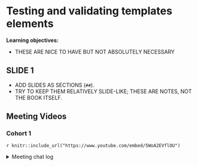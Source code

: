 # Testing and validating templates elements

**Learning objectives:**

- THESE ARE NICE TO HAVE BUT NOT ABSOLUTELY NECESSARY

## SLIDE 1

- ADD SLIDES AS SECTIONS (`##`).
- TRY TO KEEP THEM RELATIVELY SLIDE-LIKE; THESE ARE NOTES, NOT THE BOOK ITSELF.

## Meeting Videos

### Cohort 1

`r knitr::include_url("https://www.youtube.com/embed/5WoA2EVflOU")`

<details>
<summary> Meeting chat log </summary>

```
00:03:26	Arthur Shaw:	Hi, Trevin. Sorry I'm late.
00:03:51	Trevin Flickinger:	No worries, I’ll wait a couple more minutes to see if Russ shows up
00:04:26	Arthur Shaw:	Reacted to "No worries, I’ll wai..." with 👍
00:05:06	Russ Hyde:	Hi. Am I audible
00:06:35	Russ Hyde:	begin
00:15:49	Russ Hyde:	Haha, I did think about writing one. Then I had a kid
00:16:29	Russ Hyde:	https://www.routledge.com/Testing-R-Code/Cotton/p/book/9780367782375
00:17:38	Russ Hyde:	https://books.ropensci.org/http-testing/index.html
00:29:01	Arthur Shaw:	Consider rlang::abort in place of stop. Consider rlang::try_fetch in place of tryCatch and/or withCallingHandlers. Some nice vignettes on this:

- https://rlang.r-lib.org/reference/topic-error-call.html
- https://rlang.r-lib.org/reference/topic-error-chaining.html
01:03:18	Trevin Flickinger:	stop
01:03:20	Russ Hyde:	end
```
</details>
